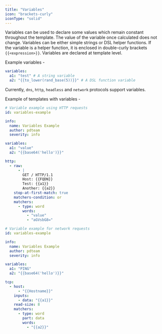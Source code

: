 ```yaml
---
title: "Variables"
icon: "brackets-curly"
iconType: "solid"
---
```


Variables can be used to declare some values which remain constant throughout the template. The value of the variable once calculated does not change. Variables can be either simple strings or DSL helper functions. If the variable is a helper function, it is enclosed in double-curly brackets `{{<expression>}}`. Variables are declared at template level.

Example variables - 

```yaml
variables:
  a1: "test" # A string variable
  a2: "{{to_lower(rand_base(5))}}" # A DSL function variable
```

Currently, `dns`, `http`, `headless` and `network` protocols support variables.

Example of templates with variables - 

```yaml
# Variable example using HTTP requests
id: variables-example

info:
  name: Variables Example
  author: pdteam
  severity: info

variables:
  a1: "value"
  a2: "{{base64('hello')}}"

http:
  - raw:
      - |
        GET / HTTP/1.1
        Host: {{FQDN}}
        Test: {{a1}}
        Another: {{a2}}
    stop-at-first-match: true
    matchers-condition: or
    matchers:
      - type: word
        words: 
          - "value"
          - "aGVsbG8="
```

```yaml
# Variable example for network requests
id: variables-example

info:
  name: Variables Example
  author: pdteam
  severity: info

variables:
  a1: "PING"
  a2: "{{base64('hello')}}"

tcp:
  - host: 
      - "{{Hostname}}"
    inputs:
      - data: "{{a1}}"
    read-size: 8
    matchers:
      - type: word
        part: data
        words:
          - "{{a2}}"
```
